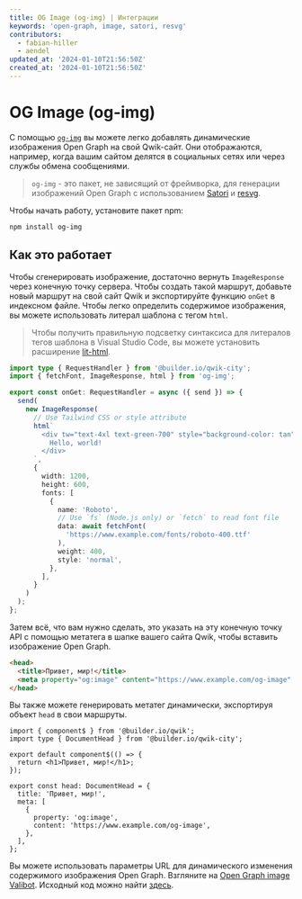 ```yaml
---
title: OG Image (og-img) | Интеграции
keywords: 'open-graph, image, satori, resvg'
contributors:
  - fabian-hiller
  - aendel
updated_at: '2024-01-10T21:56:50Z'
created_at: '2024-01-10T21:56:50Z'
---
```


# OG Image (og-img)

С помощью [`og-img`](https://github.com/fabian-hiller/og-img) вы можете легко добавлять динамические изображения Open Graph на свой Qwik-сайт. Они отображаются, например, когда вашим сайтом делятся в социальных сетях или через службы обмена сообщениями.

> `og-img` - это пакет, не зависящий от фреймворка, для генерации изображений Open Graph с использованием [Satori](https://github.com/vercel/satori) и [resvg](https://github.com/RazrFalcon/resvg).

Чтобы начать работу, установите пакет npm:

```bash
npm install og-img
```

## Как это работает

Чтобы сгенерировать изображение, достаточно вернуть `ImageResponse` через конечную точку сервера. Чтобы создать такой маршрут, добавьте новый маршрут на свой сайт Qwik и экспортируйте функцию `onGet` в индексном файле. Чтобы легко определить содержимое изображения, вы можете использовать литерал шаблона с тегом `html`.

> Чтобы получить правильную подсветку синтаксиса для литералов тегов шаблона в Visual Studio Code, вы можете установить расширение [lit-html](https://marketplace.visualstudio.com/items?itemName=bierner.lit-html).

```ts title="src/routes/og-image/index.ts"
import type { RequestHandler } from '@builder.io/qwik-city';
import { fetchFont, ImageResponse, html } from 'og-img';

export const onGet: RequestHandler = async ({ send }) => {
  send(
    new ImageResponse(
      // Use Tailwind CSS or style attribute
      html`
        <div tw="text-4xl text-green-700" style="background-color: tan">
          Hello, world!
        </div>
      `,
      {
        width: 1200,
        height: 600,
        fonts: [
          {
            name: 'Roboto',
            // Use `fs` (Node.js only) or `fetch` to read font file
            data: await fetchFont(
              'https://www.example.com/fonts/roboto-400.ttf'
            ),
            weight: 400,
            style: 'normal',
          },
        ],
      }
    )
  );
};
```

Затем всё, что вам нужно сделать, это указать на эту конечную точку API с помощью метатега в шапке вашего сайта Qwik, чтобы вставить изображение Open Graph.

```html
<head>
  <title>Привет, мир!</title>
  <meta property="og:image" content="https://www.example.com/og-image" />
</head>
```

Вы также можете генерировать метатег динамически, экспортируя объект `head` в свои маршруты.

```tsx title="src/routes/index.tsx"
import { component$ } from '@builder.io/qwik';
import type { DocumentHead } from '@builder.io/qwik-city';

export default component$(() => {
  return <h1>Привет, мир!</h1>;
});

export const head: DocumentHead = {
  title: 'Привет, мир!',
  meta: [
    {
      property: 'og:image',
      content: 'https://www.example.com/og-image',
    },
  ],
};
```

Вы можете использовать параметры URL для динамического изменения содержимого изображения Open Graph. Взгляните на [Open Graph image Valibot](https://valibot.dev/og-image/?title=Example%20Title&description=The%20content%20of%20this%20image%20was%20generated%20dynamically). Исходный код можно найти [здесь](https://github.com/fabian-hiller/valibot/blob/main/website/src/routes/og-image/index.ts).
